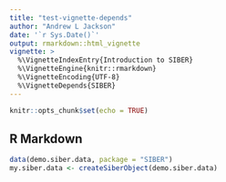 ```yaml
---
title: "test-vignette-depends"
author: "Andrew L Jackson"
date: '`r Sys.Date()`'
output: rmarkdown::html_vignette
vignette: >
  %\VignetteIndexEntry{Introduction to SIBER}
  %\VignetteEngine{knitr::rmarkdown}
  %\VignetteEncoding{UTF-8}
  %\VignetteDepends{SIBER}
---
```


```r
knitr::opts_chunk$set(echo = TRUE)
```

## R Markdown

```r

data(demo.siber.data, package = "SIBER")
my.siber.data <- createSiberObject(demo.siber.data)
```

